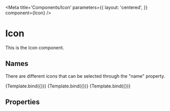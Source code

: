 
<Meta
  title='Components/Icon'
  parameters={{
    layout: 'centered',
  }}
  component={Icon}
/>


# Icon
This is the Icon component.

## Names
There are different icons that can be selected through the "name" property.

<Canvas>
  <Story
    name='Mail'
    parameters={{ layout: 'centered' }}
    args={{
        name: 'mail',
        height:'30px'
    }}>
    {Template.bind({})}
  </Story>
  <Story
    name='Save'
    args={{ 
        name: 'save',
        height:'30px'
    }}>
    {Template.bind({})}
  </Story>
  <Story
    name='Sync'
    args={{ 
        name: 'sync',
        height:'30px'
    }}>
    {Template.bind({})}
  </Story>
</Canvas>

## Properties

<ArgsTable of={Icon} />
